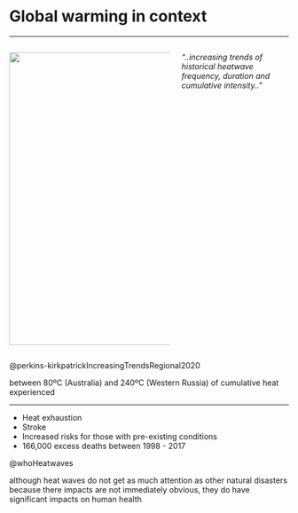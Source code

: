 # Global warming in context 

---

:::: {.columns}

::: {.column width="60%"}
![](figures/background/nature_figure.jpg){height=5.5in}
:::

::: {.column width="40%" }

:::{.styled-side .relative top=50 right=5}
*"..increasing trends of historical heatwave frequency, duration and cumulative intensity.."*
:::

:::

::::


::: aside
@perkins-kirkpatrickIncreasingTrendsRegional2020
:::

::: {.notes}
between 80ºC (Australia) and 240ºC (Western Russia) of cumulative heat experienced
:::


---

::: {.center .incremental}
- Heat exhaustion 
- Stroke 
- Increased risks for those with pre-existing conditions
- 166,000 excess deaths between 1998 - 2017
:::


::: aside
@whoHeatwaves
:::

::: {.notes}
although heat waves do not get as much attention as other natural disasters because there impacts are not immediately obvious, they do have significant impacts on human health 
::: 




